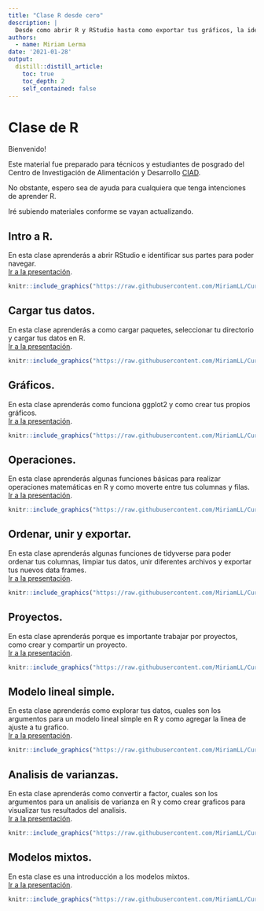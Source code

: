 ```yaml
---
title: "Clase R desde cero"
description: |
  Desde como abrir R y RStudio hasta como exportar tus gráficos, la idea es que este curso te haga sentir cómodo realizando tu limpieza de datos y analisis en R.
authors:
  - name: Miriam Lerma
date: '2021-01-28'
output:
  distill::distill_article:
    toc: true
    toc_depth: 2
    self_contained: false
---
```


# Clase de R

Bienvenido!  

Este material fue preparado para técnicos y estudiantes de posgrado del Centro de Investigación de Alimentación y Desarrollo [CIAD](https://www.ciad.mx/).

No obstante, espero sea de ayuda para cualquiera que tenga intenciones de aprender R.

Iré subiendo materiales conforme se vayan actualizando.

## Intro a R.
En esta clase aprenderás a abrir RStudio e identificar sus partes para poder navegar. <br>[Ir a la presentación](https://miriamll.github.io/Curso_CIAD/Clase1).  

```r
knitr::include_graphics("https://raw.githubusercontent.com/MiriamLL/Curso_CIAD/main/Figuras/Clase1.png")
```


## Cargar tus datos.
En esta clase aprenderás a como cargar paquetes, seleccionar tu directorio y cargar tus datos en R. <br>[Ir a la presentación](https://miriamll.github.io/Curso_CIAD/Clase1Parte2).  

```r
knitr::include_graphics("https://raw.githubusercontent.com/MiriamLL/Curso_CIAD/main/Figuras/Clase2.png")
```

## Gráficos.  
En esta clase aprenderás como funciona ggplot2 y como crear tus propios gráficos.<br> [Ir a la presentación](https://miriamll.github.io/Curso_CIAD/Clase2).  

```r
knitr::include_graphics("https://raw.githubusercontent.com/MiriamLL/Curso_CIAD/main/Figuras/Clase3.png")
```

## Operaciones.  
En esta clase aprenderás algunas funciones básicas para realizar operaciones matemáticas en R y como moverte entre tus columnas y filas. <br> [Ir a la presentación](https://miriamll.github.io/Curso_CIAD/Clase3Parte1).  

```r
knitr::include_graphics("https://raw.githubusercontent.com/MiriamLL/Curso_CIAD/main/Figuras/Clase4.png")
```

## Ordenar, unir y exportar.  
En esta clase aprenderás algunas funciones de tidyverse para poder ordenar tus columnas, limpiar tus datos, unir diferentes archivos y exportar tus nuevos data frames.  
[Ir a la presentación](https://miriamll.github.io/Curso_CIAD/Clase3Parte2).  

```r
knitr::include_graphics("https://raw.githubusercontent.com/MiriamLL/Curso_CIAD/main/Figuras/Clase5.png")
```


## Proyectos.  
En esta clase aprenderás porque es importante trabajar por proyectos, como crear y compartir un proyecto.  
[Ir a la presentación](https://miriamll.github.io/Curso_CIAD/Clase4Parte1).  

```r
knitr::include_graphics("https://raw.githubusercontent.com/MiriamLL/Curso_CIAD/main/Figuras/Clase6.png")
```


## Modelo lineal simple.  
En esta clase aprenderás como explorar tus datos, cuales son los argumentos para un modelo lineal simple en R y como agregar la linea de ajuste a tu grafico.  
[Ir a la presentación](https://miriamll.github.io/Curso_CIAD/Clase7).  

```r
knitr::include_graphics("https://raw.githubusercontent.com/MiriamLL/Curso_CIAD/main/Figuras/Clase7.png")
```

## Analisis de varianzas.  
En esta clase aprenderás como convertir a factor, cuales son los argumentos para un analisis de varianza en R y como crear graficos para visualizar tus resultados del analisis.  
[Ir a la presentación](https://miriamll.github.io/Curso_CIAD/Clase8).  

```r
knitr::include_graphics("https://raw.githubusercontent.com/MiriamLL/Curso_CIAD/main/Figuras/Figure8.png")
```

## Modelos mixtos.  
En esta clase es una introducción a los modelos mixtos.  
[Ir a la presentación](https://miriamll.github.io/Curso_CIAD/Clase8).  

```r
knitr::include_graphics("https://raw.githubusercontent.com/MiriamLL/Curso_CIAD/main/Figuras/Clase15.png")
```


